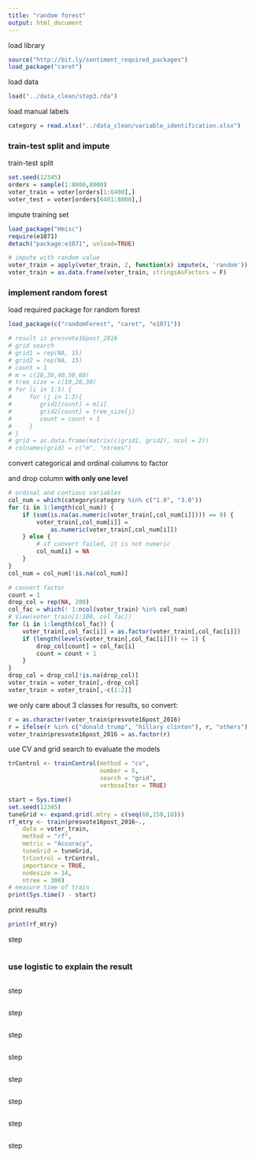 ```yaml
---
title: "random forest"
output: html_document
---
```


load library

```r
source("http://bit.ly/sentiment_required_packages")
load_package("caret")
```

load data

```r
load("../data_clean/step3.rda")
```

load manual labels

```r
category = read.xlsx("../data_clean/variable_identification.xlsx")
```

### train-test split and impute

train-test split

```r
set.seed(12345)
orders = sample(1:8000,8000)
voter_train = voter[orders[1:6400],]
voter_test = voter[orders[6401:8000],]
```

impute training set

```r
load_package("Hmisc")
require(e1071)
detach("package:e1071", unload=TRUE)

# impute with random value
voter_train = apply(voter_train, 2, function(x) impute(x, 'random'))
voter_train = as.data.frame(voter_train, stringsAsFactors = F)
```

### implement random forest

load required package for random forest

```r
load_package(c("randomForest", "caret", "e1071"))
```

```r
# result is presvote16post_2016
# grid search
# grid1 = rep(NA, 15)
# grid2 = rep(NA, 15)
# count = 1
# m = c(20,30,40,50,60)
# tree_size = c(10,20,30)
# for (i in 1:5) {
#     for (j in 1:3){
#        grid1[count] = m[i]
#        grid2[count] = tree_size[j]
#        count = count + 1
#     }
# }
# grid = as.data.frame(matrix(c(grid1, grid2), ncol = 2))
# colnames(grid) = c("m", "ntrees")
```

convert categorical and ordinal columns to factor

and drop column **with only one level**

```r
# ordinal and contious variables
col_num = which(category$category %in% c("1.0", "3.0"))
for (i in 1:length(col_num)) {
    if (sum(is.na(as.numeric(voter_train[,col_num[i]]))) == 0) {
        voter_train[,col_num[i]] =
            as.numeric(voter_train[,col_num[i]])
    } else {
        # if convert failed, it is not numeric
        col_num[i] = NA
    }
}
col_num = col_num[!is.na(col_num)]
```

```r
# convert factor
count = 1
drop_col = rep(NA, 200)
col_fac = which(! 1:ncol(voter_train) %in% col_num)
# View(voter_train[1:100, col_fac])
for (i in 1:length(col_fac)) {
    voter_train[,col_fac[i]] = as.factor(voter_train[,col_fac[i]])
    if (length(levels(voter_train[,col_fac[i]])) <= 1) {
        drop_col[count] = col_fac[i]
        count = count + 1
    }
}
drop_col = drop_col[!is.na(drop_col)]
voter_train = voter_train[,-drop_col]
voter_train = voter_train[,-c(1:2)]
```

we only care about 3 classes for results, so convert:

```r
r = as.character(voter_train$presvote16post_2016)
r = ifelse(r %in% c("donald trump", "hillary clinton"), r, "others")
voter_train$presvote16post_2016 = as.factor(r)
```

use CV and grid search to evaluate the models

```r
trControl <- trainControl(method = "cv",
                          number = 5,
                          search = "grid",
                          verboseIter = TRUE)
```

```r
start = Sys.time()
set.seed(12345)
tuneGrid <- expand.grid(.mtry = c(seq(60,150,10)))
rf_mtry <- train(presvote16post_2016~.,
    data = voter_train,
    method = "rf",
    metric = "Accuracy",
    tuneGrid = tuneGrid,
    trControl = trControl,
    importance = TRUE,
    nodesize = 14,
    ntree = 300)
# measure time of train
print(Sys.time() - start)
```

print results

```r
print(rf_mtry)
```

step

```r

```

### use logistic to explain the result

```r

```

step

```r

```

step

```r

```

step

```r

```

step

```r

```

step

```r

```

step

```r

```

step

```r

```

step

```r

```